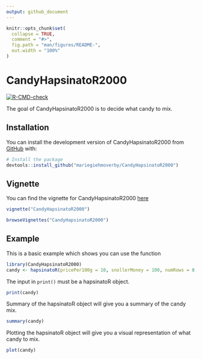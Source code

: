 ```yaml
---
output: github_document
---
```



```r
knitr::opts_chunk$set(
  collapse = TRUE,
  comment = "#>",
  fig.path = "man/figures/README-",
  out.width = "100%"
)
```

# CandyHapsinatoR2000

<!-- badges: start -->
[![R-CMD-check](https://github.com/mariegiehmoverby/CandyHapsinatoR2000/actions/workflows/R-CMD-check.yaml/badge.svg)](https://github.com/mariegiehmoverby/CandyHapsinatoR2000/actions/workflows/R-CMD-check.yaml)
<!-- badges: end -->

The goal of CandyHapsinatoR2000 is to decide what candy to mix.

## Installation

You can install the development version of CandyHapsinatoR2000 from [GitHub](https://github.com/mariegiehmoverby/CandyHapsinatoR2000) with:

```r
# Install the package
devtools::install_github("mariegiehmoverby/CandyHapsinatoR2000")
```

## Vignette
You can find the vignette for CandyHapsinatoR2000 [here](https://github.com/mariegiehmoverby/CandyHapsinatoR2000/tree/master/vignettes)

```r
vignette("CandyHapsinatoR2000")
```

```r
browseVignettes("CandyHapsinatoR2000")
```

## Example

This is a basic example which shows you can use the function

```r
library(CandyHapsinatoR2000)
candy <- hapsinatoR(pricePer100g = 10, snollerMoney = 100, numRows = 8, numCols = 8, handfulSize = "large")
```

The input in `print()` must be a hapsinatoR object.
```r
print(candy)
```

Summary of the hapsinatoR object will give you a summary of the candy mix.
```r
summary(candy)
```

Plotting the hapsinatoR object will give you a visual representation of what candy to mix.
```r
plot(candy)
```
